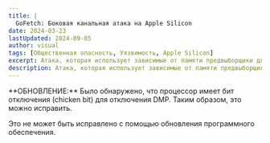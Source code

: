---
title: |
  GoFetch: Боковая канальная атака на Apple Silicon
date: 2024-03-23
lastUpdated: 2024-09-05
author: visual
tags: [Общественная опасность, Уязвимость, Apple Silicon]
excerpt: Атака, которая использует зависимые от памяти предвыборщики для извлечения криптографических ключей.
description: Атака, которая использует зависимые от памяти предвыборщики для извлечения криптографических ключей.
---


<Aside type="caution">
**ОБНОВЛЕНИЕ:** Было обнаружено, что процессор имеет бит отключения (chicken bit) для отключения DMP. Таким образом, это можно исправить.
</Aside>

Это не может быть исправлено с помощью обновления программного обеспечения.

<LinkPreview id="https://gofetch.fail"/>
